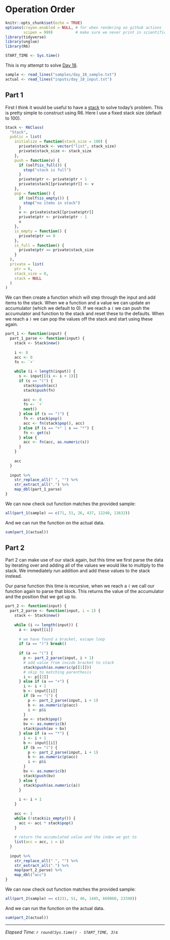 # Operation Order

```r
knitr::opts_chunk$set(echo = TRUE)
options(crayon.enabled = NULL, # for when rendering on github actions
        scipen = 999)          # make sure we never print in scientific notation
library(tidyverse)
library(unglue)
library(R6)

START_TIME <- Sys.time()
```

This is my attempt to solve [Day 18](https://adventofcode.com/2020/day/18).

```r
sample <- read_lines("samples/day_18_sample.txt")
actual <- read_lines("inputs/day_18_input.txt")
```

## Part 1

First I think it would be useful to have a [stack](https://en.wikipedia.org/wiki/Stack_(abstract_data_type)) to solve
today's problem. This is pretty simple to construct using R6. Here I use a fixed stack size (default to 100).

```r
Stack <- R6Class(
  "Stack",
  public = list(
    initialize = function(stack_size = 100) {
      private$stack <- vector("list", stack_size)
      private$stack_size <- stack_size
    },
    push = function(v) {
      if (self$is_full()) {
        stop("stack is full")
      }
      private$ptr <- private$ptr + 1
      private$stack[[private$ptr]] <- v
    },
    pop = function() {
      if (self$is_empty()) {
        stop("no items in stack")
      }
      v <- private$stack[[private$ptr]]
      private$ptr <- private$ptr - 1
      v
    },
    is_empty = function() {
      private$ptr == 0
    },
    is_full = function() {
      private$ptr == private$stack_size
    }
  ),
  private = list(
    ptr = 0,
    stack_size = 0,
    stack = NULL
  )
)
```

We can then create a function which will step through the input and add items to the stack. When we a function and a
value we can update an accumulator (which we default to 0). If we reach a `(` we can push the accumulator and function
to the stack and reset these to the defaults. When we reach a `)` we can pop the values off the stack and start using
these again.

```r
part_1 <- function(input) {
  part_1_parse <- function(input) {
    stack <- Stack$new()
    
    i <- 0
    acc <- 0
    fn <- `+`
    
    while (i < length(input)) {
      s <- input[[(i <- i + 1)]]
      if (s == "(") {
        stack$push(acc)
        stack$push(fn)
        
        acc <- 0
        fn <- `+`
        next()
      } else if (s == ")") {
        fn <- stack$pop()
        acc <- fn(stack$pop(), acc)
      } else if (s == "+" | s == "*") {
        fn <- get(s)
      } else {
        acc <- fn(acc, as.numeric(s))
      }
    }
    
    acc
  }
  
  input %>%
    str_replace_all(" ", "") %>%
    str_extract_all(".") %>%
    map_dbl(part_1_parse)
}
```

We can now check out function matches the provided sample:

```r
all(part_1(sample) == c(71, 51, 26, 437, 12240, 13632))
```

And we can run the function on the actual data.

```r
sum(part_1(actual))
```

## Part 2

Part 2 can make use of our stack again, but this time we first parse the data by iterating over and adding all of the
values we would like to multiply to the stack. We immediately run addition and add these values to the stack instead.

Our parse function this time is recursive, when we reach a `(` we call our function again to parse that block. This 
returns the value of the accumulator and the position that we got up to.

```r
part_2 <- function(input) {
  part_2_parse <- function(input, i = 1) {
    stack <- Stack$new()
    
    while (i <= length(input)) {
      a <- input[[i]]
      
      # we have found a bracket, escape loop
      if (a == ")") break()
      
      if (a == "(") {
        p <- part_2_parse(input, i + 1)
        # add value from inside bracket to stack
        stack$push(as.numeric(p[[1]]))
        # skip to matching parenthesis
        i <- p[[2]]
      } else if (a == "+") {
        i <- i + 1
        b <- input[[i]]
        if (b == "(") {
          p <- part_2_parse(input, i + 1)
          b <- as.numeric(p$acc)
          i <- p$i
        }
        av <- stack$pop()
        bv <- as.numeric(b)
        stack$push(av + bv)
      } else if (a == "*") {
        i <- i + 1
        b <- input[[i]]
        if (b == "(") {
          p <- part_2_parse(input, i + 1)
          b <- as.numeric(p$acc)
          i <- p$i
        }
        bv <- as.numeric(b)
        stack$push(bv)
      } else {
        stack$push(as.numeric(a))
      }
      
      i <- i + 1
    }
    
    acc <- 1
    while (!stack$is_empty()) {
      acc <- acc * stack$pop()
    }
    
    # return the accumulated value and the index we got to
    list(acc = acc, i = i)
  }
  
  input %>%
    str_replace_all(" ", "") %>%
    str_extract_all(".") %>%
    map(part_2_parse) %>%
    map_dbl("acc")
}
```

We can now check out function matches the provided sample:

```r
all(part_2(sample) == c(231, 51, 46, 1445, 669060, 23340))
```

And we can run the function on the actual data.

```r
sum(part_2(actual))
```

---

*Elapsed Time: `r round(Sys.time() - START_TIME, 3)`s*
